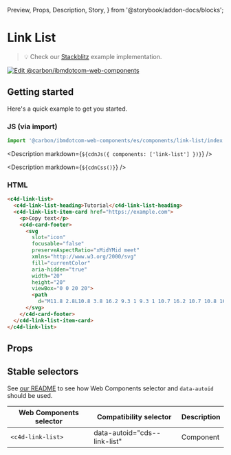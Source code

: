   Preview,
  Props,
  Description,
  Story,
} from '@storybook/addon-docs/blocks';

# Link List

> 💡 Check our
> [Stackblitz](https://stackblitz.com/github/carbon-design-system/carbon-for-ibm-dotcom/tree/main/packages/web-components/examples/stackblitz/components/link-list)
> example implementation.

[![Edit @carbon/ibmdotcom-web-components](https://codesandbox.io/static/img/play-codesandbox.svg)](https://stackblitz.com/github/carbon-design-system/carbon-for-ibm-dotcom/tree/main/packages/web-components/examples/codesandbox/components/link-list)

## Getting started

Here's a quick example to get you started.

### JS (via import)

```javascript
import '@carbon/ibmdotcom-web-components/es/components/link-list/index.js';
```

<Description markdown={`${cdnJs({ components: ['link-list'] })}`} />

<Description markdown={`${cdnCss()}`} />

### HTML

```html
<c4d-link-list>
  <c4d-link-list-heading>Tutorial</c4d-link-list-heading>
  <c4d-link-list-item-card href="https://example.com">
    <p>Copy text</p>
    <c4d-card-footer>
      <svg
        slot="icon"
        focusable="false"
        preserveAspectRatio="xMidYMid meet"
        xmlns="http://www.w3.org/2000/svg"
        fill="currentColor"
        aria-hidden="true"
        width="20"
        height="20"
        viewBox="0 0 20 20">
        <path
          d="M11.8 2.8L10.8 3.8 16.2 9.3 1 9.3 1 10.7 16.2 10.7 10.8 16.2 11.8 17.2 19 10z"></path>
      </svg>
    </c4d-card-footer>
  </c4d-link-list-item-card>
</c4d-link-list>
```

## Props

<Props of="cds-link-list" />

## Stable selectors

See
[our README](https://github.com/carbon-design-system/carbon-for-ibm-dotcom/tree/main/packages/web-components#stable-selectors-for-analytics-and-integratione2e-testing-in-web-components)
to see how Web Components selector and `data-autoid` should be used.

| Web Components selector | Compatibility selector       | Description |
| ----------------------- | ---------------------------- | ----------- |
| `<c4d-link-list>`       | data-autoid="cds--link-list" | Component   |

<Description markdown={contributing} />
